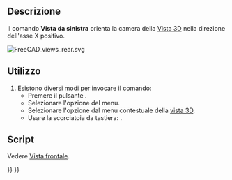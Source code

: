 <languages/>

{{Docnav/it
|[[Std_ViewBottom/it|Vista dal basso]]
|[[Std_ViewRotateLeft/it|Ruota a sinistra]]
|[[Std_View_Menu/it|Menu Visualizza]]
|IconL=Std_ViewBottom.svg
|IconR=Std_ViewRotateLeft.svg
|IconC=Freecad.svg
}}

{{GuiCommand/it
|Name=Std_ViewLeft
|Name/it=Vista da sinistra
|MenuLocation=Visualizza → Viste standard → Da sinistra
|Workbenches=Tutti
|Shortcut={{KEY|6}}
|SeeAlso=[[Std_ViewRear/it|Vista da dietro]], [[Std_ViewBottom/it|Vista dal basso]]
}}

<span id="Description"></span>
==Descrizione==

Il comando '''Vista da sinistra''' orienta la camera della [[3D view/it|Vista 3D]] nella direzione dell'asse X positivo.

[[Image:FreeCAD_views_rear.svg]]
{{Caption|La freccia 6 punta nella direzione della vista da sinistra}}

<span id="Usage"></span>
==Utilizzo==

# Esistono diversi modi per invocare il comando:
#* Premere il pulsante {{Button|[[Image:Std_ViewLeft.svg|16px]] Da sinistra}}.
#* Selezionare l'opzione {{MenuCommand|Visualizza → Viste standard → [[Image:Std_ViewLeft.svg|16px]] Da sinistra}} del menu.
#* Selezionare l'opzione {{MenuCommand|Viste standard → [[Image:Std_ViewLeft.svg|16px]] Da sinistra}} dal menu contestuale della [[3D_view/it|vista 3D]].
#* Usare la scorciatoia da tastiera: {{KEY|6}}.

<span id="Scripting"></span>
==Script==

Vedere [[Std_ViewFront/it#Script|Vista frontale]].


{{Docnav/it
|[[Std_ViewBottom/it|Vista dal basso]]
|[[Std_ViewRotateLeft/it|Ruota a sinistra]]
|[[Std_View_Menu/it|Menu Visualizza]]
|IconL=Std_ViewBottom.svg
|IconR=Std_ViewRotateLeft.svg
|IconC=Freecad.svg
}}

{{Std_Base_navi{{#translation:}}}}
{{Userdocnavi{{#translation:}}}}